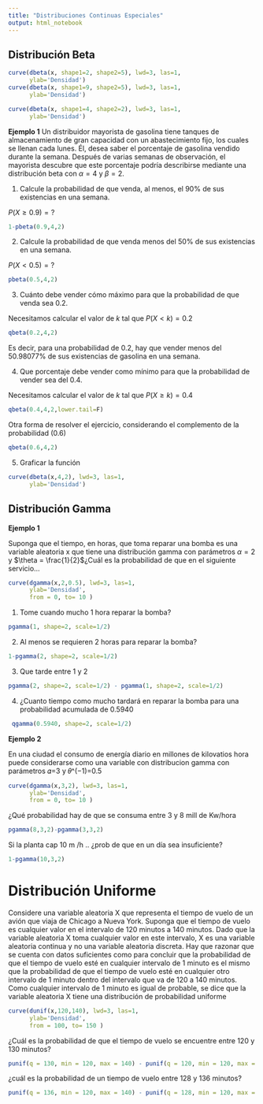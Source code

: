 ```yaml
---
title: "Distribuciones Continuas Especiales"
output: html_notebook
---
```


## Distribución Beta

```r
curve(dbeta(x, shape1=2, shape2=5), lwd=3, las=1,
      ylab='Densidad')
curve(dbeta(x, shape1=9, shape2=5), lwd=3, las=1,
      ylab='Densidad')
```

```r
curve(dbeta(x, shape1=4, shape2=2), lwd=3, las=1,
      ylab='Densidad')
```

**Ejemplo 1**
Un distribuidor mayorista de gasolina tiene tanques de almacenamiento de gran capacidad con un abastecimiento fijo, los cuales se llenan cada lunes. Él, desea saber el porcentaje de gasolina vendido durante la semana. Después de varias semanas de observación, el mayorista descubre que este porcentaje podría describirse mediante una distribución beta con $\alpha=4$ y $\beta=2$.

1. Calcule la probabilidad de que venda, al menos, el 90% de sus existencias en una semana.

$P(X\geq 0.9)=?$

```r
1-pbeta(0.9,4,2)
```

2. Calcule la probabilidad de que venda menos del 50% de sus existencias en una semana.

$P(X<0.5)=?$

```r
pbeta(0.5,4,2)
```

3. Cuánto debe vender cómo máximo para que la probabilidad de que venda sea 0.2.

Necesitamos calcular el valor de $k$ tal que $P(X<k)=0.2$

```r
qbeta(0.2,4,2)
```
Es decir, para una probabilidad de 0.2, hay que vender menos del 50.98077% de sus existencias de gasolina en una semana.

4. Que porcentaje debe vender como mínimo para que la probabilidad de vender sea del 0.4.

Necesitamos calcular el valor de $k$ tal que $P(X\geq k)=0.4$

```r
qbeta(0.4,4,2,lower.tail=F)
```

Otra forma de resolver el ejercicio, considerando el complemento de la probabilidad (0.6)

```r
qbeta(0.6,4,2)
```


5. Graficar la función

```r
curve(dbeta(x,4,2), lwd=3, las=1,
      ylab='Densidad')
```

## Distribución Gamma

**Ejemplo 1**

Suponga que el tiempo, en horas, que toma reparar una bomba es una variable aleatoria x que tiene una distribución gamma con parámetros $\alpha = 2$ y $\theta = \frac{1}{2}$¿Cuál es la probabilidad de que en el siguiente servicio…

```r
curve(dgamma(x,2,0.5), lwd=3, las=1,
      ylab='Densidad',
      from = 0, to= 10 )
```


1. Tome cuando mucho 1 hora reparar la bomba?

```r
pgamma(1, shape=2, scale=1/2)
```

2. Al menos se requieren 2 horas para reparar la bomba?

```r
1-pgamma(2, shape=2, scale=1/2)
```

3. Que tarde entre 1 y 2

```r
pgamma(2, shape=2, scale=1/2) - pgamma(1, shape=2, scale=1/2)
```

4. ¿Cuanto tiempo como mucho tardará en reparar la bomba para una probabilidad acumulada de 0.5940

```r
 qgamma(0.5940, shape=2, scale=1/2)
```

**Ejemplo 2**

En una ciudad el consumo de energía diario en millones de kilovatios hora puede considerarse como una variable con distribucion gamma con parámetros 𝛼=3 y 𝜃^(−1)=0.5



```r
curve(dgamma(x,3,2), lwd=3, las=1,
      ylab='Densidad',
      from = 0, to= 10 )
```

¿Qué probabilidad hay de que se consuma entre 3 y 8 mill de Kw/hora

```r
pgamma(8,3,2)-pgamma(3,3,2)
```



Si la planta cap 10 m /h .. ¿prob de que en un día sea insuficiente?

```r
1-pgamma(10,3,2)
```


# Distribución Uniforme

Considere una variable aleatoria X que representa el tiempo de vuelo de un avión que viaja de Chicago a Nueva York. Suponga que el tiempo de vuelo es cualquier valor en el intervalo de 120 minutos a 140 minutos.
Dado que la variable aleatoria X toma cualquier valor en este intervalo, X es una variable aleatoria continua y no una variable aleatoria discreta.
Hay que razonar que se cuenta con datos suficientes como para concluir que la probabilidad de que el tiempo de vuelo esté en cualquier intervalo de 1 minuto es el mismo que la probabilidad de que el tiempo de vuelo esté en cualquier otro intervalo de 1 minuto dentro del intervalo que va de 120 a 140 minutos.
Como cualquier intervalo de 1 minuto es igual de probable, se dice que la variable aleatoria X tiene una distribución de probabilidad uniforme

```r
curve(dunif(x,120,140), lwd=3, las=1,
      ylab='Densidad',
      from = 100, to= 150 )
```


¿Cuál es la probabilidad de que el tiempo de vuelo se encuentre entre 120 y 130 minutos?

```r
punif(q = 130, min = 120, max = 140) - punif(q = 120, min = 120, max = 140)
```

¿cuál es la probabilidad de un tiempo de vuelo entre 128 y 136 minutos?

```r
punif(q = 136, min = 120, max = 140) - punif(q = 128, min = 120, max = 140)

```


